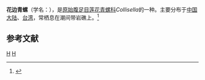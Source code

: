 {{Speciesbox
| taxon = Collisella heroldi heroldi
| trinomial_authority = (Dunker, 1861)
}}
'''花边青螺'''（学名：''{{lang|la|Collisella heroldi heroldi}}''），是[[原始腹足目|原始腹足目]][[莲花青螺科|莲花青螺科]]''Collisella''的一种。主要分布于[[中国大陆|中国大陆]]、[[台湾|台湾]]，常栖息在潮间带岩礁上。<ref>{{cite web|url=http://shell.sinica.edu.tw/chinese/shellbase_detail.php?science_no=68|title=国际贝库：花边青螺|publisher=台湾贝类资料库|accessdate=2009-08-11}}</ref>

== 参考文献 ==
{{reflist}}
{{taxonbar}}
[[Category:_1861年描述的动物|H]]
[[Category:莲花青螺科|H]]